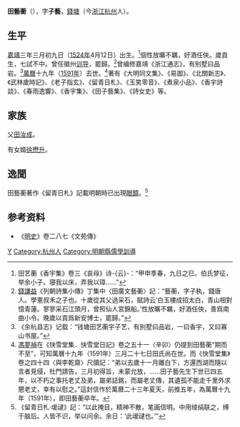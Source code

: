 '''田藝蘅'''（{{bd|1524年||1591年}}），字'''子藝'''，[[錢塘|錢塘]]（今[[浙江|浙江]][[杭州|杭州]]人）。

== 生平 ==
[[嘉靖|嘉靖]]三年三月初九日（[[1524年|1524年]]4月12日）出生。<ref>田艺蘅《香宇集》卷三《哀母》诗-{云}-：“甲申季春，九日之巳。伯氏梦征，举余小子。寝我以床，弄我以璋……”</ref>個性放曠不羈，好酒任俠。歲貢生，七試不中。曾任徽州[[训导|训导]]，罷歸。<ref>[[錢謙益|錢謙益]]《列朝詩集小傳》丁集中〈田廣文藝蘅〉記：“藝蘅，字子秇，錢唐人。學憲叔禾之子也。十歲從其父過采石，賦詩云‘白玉樓成招太白，青山相對憶青蓮。寥寥采石江頭月，曾照仙人宮錦船。’性放曠不羈，好酒任俠，善爲南曲小令。晚歲以貢爲新安博士，罷歸。”</ref>曾编修嘉靖《浙江通志》，有别墅曰品岩。<ref>《余杭县志》记载：“钱塘田艺蘅宇子艺，有别墅曰品岩，一曰香宇，又曰寡山书屋。”</ref>[[萬曆|萬曆]]十九年（[[1591年|1591年]]）去世。<ref>[[馮夢禎|馮夢禎]]在《快雪堂集．快雪堂日記》卷之五十一〈辛卯〉仍提到田藝蘅“期而不至”，可知萬曆十九年（1591年）三月二十七日田氏尚在世。而《快雪堂集》卷之四十四〈與李乾齋〉尺牘記：“弟以去歲十一月離白下，方還西湖而隨以言者見侵，杜門請告，三月初得旨，未蒙允放，……田子藝先生下世已四五年，以不朽之事托老丈及弟，屬弟誌銘，而屬老丈傳，其遺孤不能走千里外求懇老丈，幸有以慰之。”這封信作於萬曆二十三年夏天，前推五年，為萬曆十九年（1591年），即田藝蘅卒年。</ref>著有《大明同文集》、《易圖》、《北關新志》、《武林歲時記》、《老子指玄》、《留青日札》、《玉笑零音》、《煮泉小品》、《香宇詩談》、《春雨逸響》、《香宇集》、《田子藝集》、《詩女史》等。

== 家族 ==
父[[田汝成|田汝成]]。

有女婿[[徐懋升|徐懋升]]。

==逸聞==
田藝蘅著作《留青日札》記載明朝時已出現[[眼鏡|眼鏡]]。<ref>《留青日札·叆叇》記：“以此掩目，精神不散，笔画信明。中用绫绢联之，缚于脑后。人皆不识，举以问余。余日：‘此叆叇也。’”</ref>

== 参考资料 ==
{{reflist}}
* 《[[明史|明史]]》卷二八七《文苑傳》

{{Authority control}}

{{DEFAULTSORT:}}
[[Category:田姓|Y]]
[[Category:杭州人|Category:杭州人]]
[[Category:明朝縣儒學訓導|Category:明朝縣儒學訓導]]